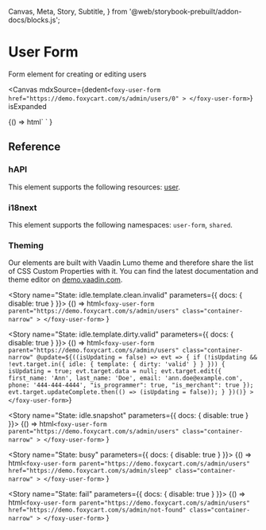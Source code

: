   Canvas,
  Meta,
  Story,
  Subtitle,
} from  '@web/storybook-prebuilt/addon-docs/blocks.js';


<Meta title="Forms / UserForm" />

# User Form

<Subtitle>Form element for creating or editing users</Subtitle>

<Canvas
  mdxSource={dedent`
    <foxy-user-form
      href="https://demo.foxycart.com/s/admin/users/0"
      >
    </foxy-user-form>
  `}
  isExpanded
  >
  <Story name="Playground">
    {() =>
      html`
        <foxy-user-form
          href="https://demo.foxycart.com/s/admin/users/0"
        >
        </foxy-user-form>
      `
    }
  </Story>
</Canvas>

## Reference

<ArgsTable of="foxy-user-form" />

### hAPI

This element supports the following resources: [user](https://api.foxycart.com/rels/user).

### i18next

This element supports the following namespaces: `user-form`, `shared`.

### Theming

Our elements are built with Vaadin Lumo theme and therefore share the list of CSS Custom Properties with it. You can find the latest documentation and theme editor on [demo.vaadin.com](https://demo.vaadin.com/lumo-editor/).

<Story name="State: idle.template.clean.invalid" parameters={{ docs: { disable: true } }}>
  {() =>
    html`
      <foxy-user-form
        parent="https://demo.foxycart.com/s/admin/users"
        class="container-narrow"
      >
      </foxy-user-form>
    `
  }
</Story>

<Story name="State: idle.template.dirty.valid" parameters={{ docs: { disable: true } }}>
  {() => html`
    <foxy-user-form
      parent="https://demo.foxycart.com/s/admin/users"
      class="container-narrow"
      @update=${((isUpdating = false) => evt => {
        if (!isUpdating && !evt.target.in({ idle: { template: { dirty: 'valid' } } })) {
          isUpdating = true;
          evt.target.data = null;
          evt.target.edit({ first_name: 'Ann', last_name: 'Doe', email: 'ann.doe@example.com', phone: '444-444-4444', "is_programmer": true, "is_merchant": true });
          evt.target.updateComplete.then(() => (isUpdating = false));
        }
      })()}
    >
    </foxy-user-form>
  `}
</Story>

<Story name="State: idle.snapshot" parameters={{ docs: { disable: true } }}>
  {() =>
    html`
      <foxy-user-form
        parent="https://demo.foxycart.com/s/admin/users"
        class="container-narrow"
      >
      </foxy-user-form>
    `
  }
</Story>

<Story name="State: busy" parameters={{ docs: { disable: true } }}>
  {() =>
    html`
      <foxy-user-form
        parent="https://demo.foxycart.com/s/admin/users"
        href="https://demo.foxycart.com/s/admin/sleep"
        class="container-narrow"
      >
      </foxy-user-form>
    `
  }
</Story>

<Story name="State: fail" parameters={{ docs: { disable: true } }}>
  {() =>
    html`
      <foxy-user-form
        parent="https://demo.foxycart.com/s/admin/users"
        href="https://demo.foxycart.com/s/admin/not-found"
        class="container-narrow"
      >
      </foxy-user-form>
    `
  }
</Story>
